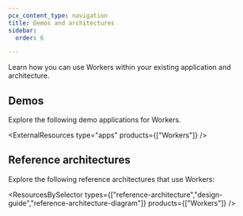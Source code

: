 ```yaml
---
pcx_content_type: navigation
title: Demos and architectures
sidebar:
  order: 6

---
```



Learn how you can use Workers within your existing application and architecture.

## Demos

Explore the following <GlossaryTooltip term="demo application">demo applications</GlossaryTooltip> for Workers.

<ExternalResources type="apps" products={["Workers"]} />

## Reference architectures

Explore the following <GlossaryTooltip term="reference architecture">reference architectures</GlossaryTooltip> that use Workers:

<ResourcesBySelector types={["reference-architecture","design-guide","reference-architecture-diagram"]} products={["Workers"]} />

